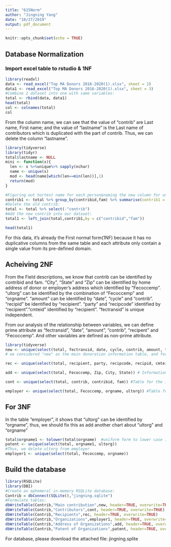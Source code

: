 ```yaml
---
title: "615Norm"
author: "Jingning Yang"
date: "10/27/2019"
output: pdf_document
---
```


```r
knitr::opts_chunk$set(echo = TRUE)
```

## Database Normalization

### Import excel table to rstudio & 1NF

```r
library(readxl)
data <- read_excel("Top MA Donors 2016-2020(1).xlsx", sheet = 2)
data1 <- read_excel("Top MA Donors 2016-2020(1).xlsx", sheet = 3)
#Combine 2 dataset into one with same variables:
total <- rbind(data, data1)
head(total)
col <- colnames(total)
col
```
From the column name, we can see that the value of "contrib" are Last name, First name; and the value of "lastname" is the Last name of contributors which is duplicated with the part of contrib. Thus, we can delete the column "lastname".

```r
library(tidyverse)
library(tidyr)
total$lastname <- NULL
mini <- function(x){
  len <- x %>%unique%>% sapply(nchar)
  name <- unique(x)
  mod <- head(name[which(len==min(len))],1)
  return(mod)
}

#Figuring out hortest name for each person&naming the new column for unify names:
contrib1 <- total %>% group_by(contribid,fam) %>% summarise(contrib1 = mini(contrib))
#Delete the old contrib:
total <- total %>% select(-"contrib")
#Add the new contrib into our dataset:
total1 <- left_join(total,contrib1,by = c("contribid","fam"))

head(total1)
```
For this data, it's already the First normal form(1NF) because it has no duplicative columns from the same table and each attribute only contain a single value from its pre-defined domain.

## Acheiving 2NF
From the Field descriptions, we know that contrib can be identified by contribid and fam. "City", "State" and "Zip" can be identified by home address of donor or employer's address which identified by "Fecoccemp".
"ultorg" can be identified by the combination of "Fecoccemp" and "orgname". "amount" can be identified by "date", "cycle" and "contrib". "recipid" be identified by "recipient". "party" and "recipcode" identified by "recipient"."cmteid" identified by "recipient". "fectransid" is unique independent. 

From our analysis of the relationship between variables, we can define prime attribute as "fectransid", "date", "amount", "contrib", "recipent" and "Fecoccemp". And other vaviables are defined as non-prime attribute.
```r
library(tidyverse)
new <- unique(select(total, fectransid, date, cycle, contrib, amount, type, recipient, Fecoccemp))
# we considered "new" as the main donoration information table, and for more information, we can go to subordinary tables.

rec <- unique(select(total, recipient, party, recipcode, recipid, cmteid)) #Table for the details of recipient.

add <- unique(select(total, Fecoccemp, Zip, City, State)) # Information table for the address of donor's occupation.

cont <- unique(select(total, contrib, contribid, fam)) #Table for the information of donors self.

employer <- unique(select(total, Fecoccemp, orgname, ultorg)) #Table for the organization of donors.
```

## For 3NF
In the table "employer", it shows that "ultorg" can be identified by "orgname", thus, we should fix this as add another chart about "ultorg" and "orgname"
```r
total$orgname1 <- tolower(total$orgname)  #uniform form to lower case in case of sensitivity on alphabetic case.
patent <- unique(select(total, orgname1, ultorg))
#Thus, we delete ultorg from employer
employer1 <- unique(select(total, Fecoccemp, orgname))
```

## Build the database
```r
library(RSQLite)
library(DBI)
#Create an ephemeral in-memory RSQLite database:
Contrib = dbConnect(SQLite(),"jingning.sqlite")
#Formulate tables:
dbWriteTable(Contrib,"Main contribution",new, header=TRUE, overwrite=TRUE)
dbWriteTable(Contrib,"Contributors",cont, header=TRUE, overwrite=TRUE)
dbWriteTable(Contrib,"Recipients",rec, header=TRUE, overwrite=TRUE)
dbWriteTable(Contrib,"Organizations",employer1, header=TRUE, overwrite=TRUE)
dbWriteTable(Contrib,"Address of Organizations",add, header=TRUE, overwrite=TRUE)
dbWriteTable(Contrib,"Patent of Organizations",patent, header=TRUE, overwrite=TRUE)

```
For database, please download the attached file: jingning.splite

